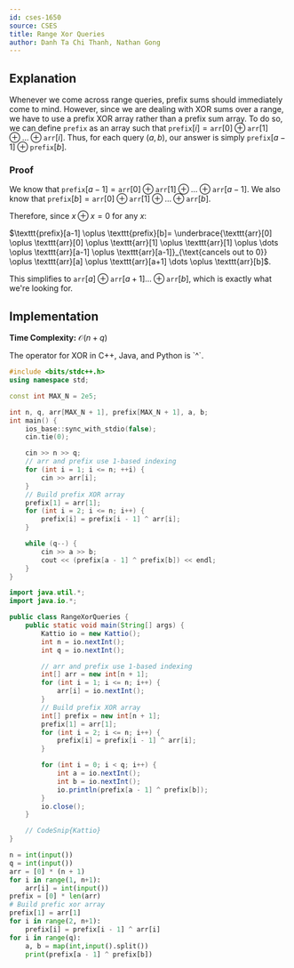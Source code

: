 ```yaml
---
id: cses-1650
source: CSES
title: Range Xor Queries
author: Danh Ta Chi Thanh, Nathan Gong
---
```


## Explanation

Whenever we come across range queries, prefix sums should immediately come to
mind. However, since we are dealing with XOR sums over a range, we have to use a 
prefix XOR array rather than a prefix sum array. To do so, we can define 
$\texttt{prefix}$ as an array such that
$\texttt{prefix}[i]= \texttt{arr}[0] \oplus \texttt{arr}[1] \oplus \dots \oplus \texttt{arr}[i]$.
Thus, for each query $(a, b)$, our answer is simply
$\texttt{prefix}[a-1]\oplus \texttt{prefix}[b]$.

### Proof

We know that
$\texttt{prefix}[a-1]= \texttt{arr}[0] \oplus \texttt{arr}[1] \oplus \dots \oplus \texttt{arr}[a-1]$.
We also know that
$\texttt{prefix}[b]= \texttt{arr}[0] \oplus \texttt{arr}[1] \oplus \dots \oplus \texttt{arr}[b]$.

Therefore, since $x\oplus x = 0$ for any $x$:

$\texttt{prefix}[a-1] \oplus \texttt{prefix}[b]= \underbrace{\texttt{arr}[0] \oplus \texttt{arr}[0] \oplus \texttt{arr}[1] \oplus \texttt{arr}[1] \oplus \dots \oplus \texttt{arr}[a-1] \oplus \texttt{arr}[a-1]}_{\text{cancels out to 0}} \oplus \texttt{arr}[a] \oplus \texttt{arr}[a+1] \dots \oplus \texttt{arr}[b]$.

This simplifies to
$\texttt{arr}[a] \oplus \texttt{arr}[a+1] \dots \oplus \texttt{arr}[b]$, which
is exactly what we're looking for.

## Implementation

**Time Complexity:** $\mathcal{O}(n+q)$

<Info title="Implementation Note:">
The operator for XOR in C++, Java, and Python is `^`.
</Info>

<LanguageSection>

<CPPSection>

```cpp
#include <bits/stdc++.h>
using namespace std;

const int MAX_N = 2e5;

int n, q, arr[MAX_N + 1], prefix[MAX_N + 1], a, b;
int main() {
	ios_base::sync_with_stdio(false);
	cin.tie(0);

	cin >> n >> q;
	// arr and prefix use 1-based indexing
	for (int i = 1; i <= n; ++i) {
		cin >> arr[i];
	}
	// Build prefix XOR array
	prefix[1] = arr[1];
	for (int i = 2; i <= n; i++) {
		prefix[i] = prefix[i - 1] ^ arr[i];
	}

	while (q--) {
		cin >> a >> b;
		cout << (prefix[a - 1] ^ prefix[b]) << endl;
	}
}
```

</CPPSection>

<JavaSection>

```java
import java.util.*;
import java.io.*;

public class RangeXorQueries {
	public static void main(String[] args) {
		Kattio io = new Kattio();
		int n = io.nextInt();
		int q = io.nextInt();

		// arr and prefix use 1-based indexing
		int[] arr = new int[n + 1];
		for (int i = 1; i <= n; i++) {
			arr[i] = io.nextInt();
		}
		// Build prefix XOR array
		int[] prefix = new int[n + 1];
		prefix[1] = arr[1];
		for (int i = 2; i <= n; i++) {
			prefix[i] = prefix[i - 1] ^ arr[i];
		}

		for (int i = 0; i < q; i++) {
			int a = io.nextInt();
			int b = io.nextInt();
			io.println(prefix[a - 1] ^ prefix[b]);
		}
		io.close();
	}

	// CodeSnip{Kattio}
}
```

</JavaSection>

<PySection>

```py
n = int(input())
q = int(input())
arr = [0] * (n + 1)
for i in range(1, n+1):
	arr[i] = int(input())
prefix = [0] * len(arr)
# Build prefic xor array
prefix[1] = arr[1]
for i in range(2, n+1):
	prefix[i] = prefix[i - 1] ^ arr[i]
for i in range(q):
	a, b = map(int,input().split())
	print(prefix[a - 1] ^ prefix[b])
```
</PySection>


</LanguageSection>
